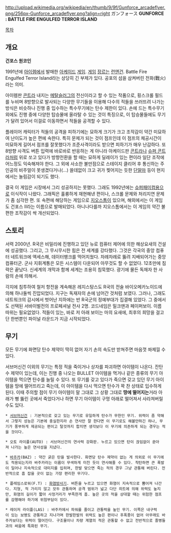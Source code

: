 http://upload.wikimedia.org/wikipedia/en/thumb/9/9f/Gunforce_arcadeflyer.png/256px-Gunforce_arcadeflyer.png?align=right
ガンフォース
'''GUNFORCE : BATTLE FIRE ENGULFED TERROR ISLAND'''

[[목차]]

== 개요 ==
{{{#!html
<iframe width="420" height="315" src="http://www.youtube.com/embed/dszdctX0n5A" frameborder="0" allowfullscreen></iframe>
}}}
'''건포스 원코인'''

1991년에 [[아이렘]]에서 발매한 [[아케이드]] [[게임]]. [[게임]] [[장르]]는 [[런앤건]]. Battle Fire Engulfed Terror Island라는 상당히 긴 부제가 있다. 공포의 섬을 삼켜버린 전화(戰火)라는 의미.

아이렘판 [[콘트라]] 내지는 [[메탈슬러그]]의 전신이라고 할 수 있는 작품으로, 횡스크롤 필드를 누비며 8방향으로 발사되는 다양한 무기들을 이용해 다수의 적들을 쓰러뜨려 나가는 방식은 비슷하나 진행 중 입수하는 특수무기에는 탄수 제한이 있다. 손에 드는 특수무기 외에도 진행 중에 다양한 탑승물에 올라탈 수 있는 것이 특징으로, 이 탑승물들에도 무기가 달려 있어서 이걸로 이동하면서 적들을 공격할 수 있다.

플레이어 캐릭터가 적들의 공격을 피하기에는 묘하게 크기가 크고 조작감이 약간 미묘하여 난이도가 높은 편에 속한다. 특히 문제가 되는 것이 점프인데 이 점프의 체공시간이 미묘하게 길어서 점프를 잘못했다가 조준사격이라도 받으면 피하기가 매우 난감하다. 또 8방향 사격도 버튼 입력에 바로바로 반응하는 게 아니라 아케이드판 [[콘트라]]나 [[슈퍼 콘트라]]처럼 위로 쏘고 있다가 방향전환을 할 때는 묘하게 딜레이가 있는 편이라 일단 조작에 어느정도 익숙해져야 한다. 그 외에 사소한 불만점으로 스테이지 클리어 후 통신하는 주인공의 비주얼이 못생겼다거나(…) 쓸데없이 크고 귀가 찢어지는 듯한 [[단말마]] 등이 현지에서는 놀림감이 되기도 했다.

결국 이 게임은 시장에서 그리 성공하지는 못했다. 그래도 1992년에는 [[슈퍼패미컴]]용으로 이식작이 나왔다. 그래픽은 훌륭하게 재현해낸 편이나, 스크롤 문제와 처리지연 문제가 좀 심각한 편. 또 속편에 해당하는 게임으로 [[지오스톰]]이 있으며, 해외에서는 이 게임도 건포스 Ⅱ라는 이름으로 발매되었다. 아니나다를까 지오스톰에서는 이 게임의 약간 불편한 조작감이 싹 개선되었다.

== 스토리 ==
서력 2000년. R국은 비밀리에 진행하고 있던 뉴로 컴퓨터 제어에 의한 해상요새의 건설에 성공했다. 그리고, 그 무시무시한 힘은 전 세계를 강타했다. 그것은 각국의 중앙 컴퓨터 네트워크에 액세스해, 데이터뱅크를 먹어치웠다. 차례차례로 뚫려 지배되어가는 중앙 컴퓨터군. 군사 지휘계통은 모든 시스템이 다운되어 아무것도 할 수 없었다. 12초만에 침략은 끝났다. 신세계의 개막과 함께 세계는 조용히 침묵했다. 광기에 물든 독재자 한 사람의 손에 의해서.

각지에 침투하여 철저 항전을 계속해온 레지스탕스도 R국의 전술 바이오메카노이드에 의해 하나둘씩 진압되었다. 지구는 독재자의 손에 넘어간 것처럼 보였다. 그러나, 그래도 네트워크의 감시에서 벗어난 지하에는 반 R국군의 정예부대가 집결해 있었다. 그 중에서도 선택된 서바이벌전의 프로페셔널 전사 2명. 코드네임은 밀크맨과 페이퍼보이. 이름 따위는 필요없었다. 적들이 있는, 바로 저 아래 보이는 마의 요새에, 최후의 희망을 걸고 단 한번뿐인 파이널 라운드가 지금 시작되었다.

== 무기 ==
모든 무기에 화면당 탄수 제약이 딱히 없어 자기 손의 속도만 받쳐주면 마음껏 쏴제낄 수 있다.

서브머신건 이외의 무기는 특정 적을 죽이거나 상자를 파괴하면 아이템이 나온다. 잔탄수 제약이 있는데, 이는 진행 중 나오는 BULLET 아이템을 먹거나 같은 종류의 무기 아이템을 먹으면 탄수를 늘릴 수 있다. 또 무기를 갖고 있다가 죽으면 갖고 있던 무기 아이템을 땅에 떨어뜨리고 죽는데, 이 아이템을 다시 먹으면 탄수가 꽉 찬 상태로 입수하게 된다. 이때 주의할 점이 무기 아이템이 말 그대로 그 상황 그대로 '''땅에 떨어지는'''거라 아래가 뻥 뚫린 곳에서 죽었다거나 하면 무기 아이템이 구멍 아래로 떨어져서 사라져버릴 수도 있다.

 * [[서브머신건]] : 기본적으로 갖고 있는 무기로 유일하게 탄수가 무한인 무기. 위력이 좀 약해서 그렇지 성능은 기본에 충실한지라 손 연사만 잘 한다면 이 무기로도 해볼만하긴 하나, 무기가 풍부하게 제공되는 편이고 탈것까지 합치면 생각보다 이 무기에 의존하게 되는 경우는 적을 것이다.

 * 오토 라이플(AUTO) : 서브머신건의 연사력 강화판. 누르고 있으면 탄이 끊임없이 쏟아져 나가는 높은 연사성을 지녔다.

 * [[바주카]](BAZ) : 약간 굵은 탄을 발사한다. 화면당 탄수 제약이 없는 게 의외로 이 무기에도 적용되는지라 바주카라는 이름이 무색하게 미친 듯이 연사해줄 수 있다. 착탄하면 큰 폭발이 일어나 지속적으로 대미지를 입히며, 한발 맞으면 죽는 적의 경우 그냥 관통해 버린다. 전반적으로 흠 잡을 곳이 없는 가장 편리한 무기다.

 * 플레임스로워(F.T) : [[화염방사기]]. 버튼을 누르고 있으면 화염이 지속적으로 뿜어져 나간다. 지형, 적 가리지 않고 모두 관통하며 공격 범위가 넓고 다단 히트에 의해 위력도 높지만, 화염의 길이가 짧아 사정거리가 부족한게 흠. 높은 곳의 적을 상대할 때는 위험한 점프를 감행해야 하기에 위험부담이 있다.

 * 레이저 라이플(LAS) : 바주카에서 파워를 줄이고 관통력을 높인 무기. 이쪽은 내구력이 있는 보병도 관통하고 지나가며 한발한발의 위력도 높은 편이나 후폭풍이 없어 아무래도 바주카보다는 위력이 떨어진다. 구조물이나 차량 계열의 적은 관통할 수 없고 전반적으로 졸병들과의 싸움에 특화된 무기.
